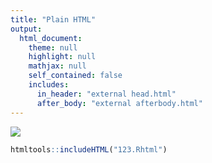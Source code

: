 ```yaml
---
title: "Plain HTML"
output: 
  html_document:
    theme: null
    highlight: null
    mathjax: null
    self_contained: false
    includes:
      in_header: "external head.html"
      after_body: "external afterbody.html"
---
```


<img src="https://new.ntpu.edu.tw/assets/logo/ntpu.png"/>

```r
htmltools::includeHTML("123.Rhtml")
```

